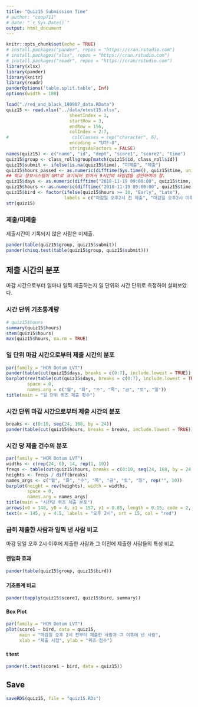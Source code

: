 ```yaml
---
title: "Quiz15 Submission Time"
# author: "coop711"
# date: "`r Sys.Date()`"
output: html_document
---
```


```r
knitr::opts_chunk$set(echo = TRUE)
# install.packages("pander", repos = "https://cran.rstudio.com")
# install.packages("xlsx", repos = "https://cran.rstudio.com")
# install.packages("readr", repos = "https://cran/rstudio.com")
library(xlsx)
library(pander)
library(knitr)
library(readr)
panderOptions('table.split.table', Inf)
options(width = 180)
```

<!--
### Data
-->

```r
load("./red_and_black_180907_data.RData")
quiz15 <- read.xlsx("../data/etest15.xlsx", 
                        sheetIndex = 1, 
                        startRow = 3, 
                        endRow = 156, 
                        colIndex = 2:7, 
#                        colClasses = rep("character", 6), 
                        encoding = "UTF-8",
                        stringsAsFactors = FALSE)
names(quiz15) <- c("name", "id", "dept", "score1", "score2", "time")
quiz15$group <- class_roll$group[match(quiz15$id, class_roll$id)]
quiz15$submit <- ifelse(is.na(quiz15$time), "미제출", "제출")
quiz15$hours_passed <- as.numeric(difftime(Sys.time(), quiz15$time, units = 'days'))
## 학교 정보시스템이 GMT로 표기되어 있어서 9시간의 타임갭을 감안하여야 함.
quiz15$days <- as.numeric(difftime("2018-11-19 09:00:00", quiz15$time, units = 'days'))
quiz15$hours <- as.numeric(difftime("2018-11-19 09:00:00", quiz15$time, units = 'hours'))
quiz15$bird <- factor(ifelse(quiz15$hours >= 10, "Early", "Late"), 
                      labels = c("마감일 오후2시 전 제출", "마감일 오후2시 이후 제출"))
str(quiz15)
```


### 제출/미제출

제출시간이 기록되지 않은 사람은 미제출.

```r
pander(table(quiz15$group, quiz15$submit))
pander(chisq.test(table(quiz15$group, quiz15$submit)))
```

## 제출 시간의 분포

마감 시간으로부터 얼마나 일찍 제출하는지 일 단위와 시간 단위로 측정하여 살펴보았다. 

### 시간 단위 기초통계량

```r
# quiz15$hours
summary(quiz15$hours)
stem(quiz15$hours)
max(quiz15$hours, na.rm = TRUE)
```

### 일 단위 마감 시간으로부터 제출 시간의 분포

```r
par(family = "HCR Dotum LVT")
pander(table(cut(quiz15$days, breaks = c(0:7), include.lowest = TRUE)), caption = "일 단위")
barplot(rev(table(cut(quiz15$days, breaks = c(0:7), include.lowest = TRUE))), 
        space = 0,
        names.arg = c("월", "화", "수", "목", "금", "토", "일"))
title(main = "일 단위 퀴즈 제출 횟수")
```

### 시간 단위 마감 시간으로부터 제출 시간의 분포

```r
breaks <- c(0:10, seq(24, 168, by = 24))
pander(table(cut(quiz15$hours, breaks = breaks, include.lowest = TRUE)), caption = "시간 단위")
```

### 시간 당 제출 건수의 분포

```r
par(family = "HCR Dotum LVT")
widths <- c(rep(24, 6), 14, rep(1, 10))
freqs <- table(cut(quiz15$hours, breaks = c(0:10, seq(24, 168, by = 24)), include.lowest = TRUE))
heights <- freqs / diff(breaks)
names_args <- c("월", "화", "수", "목", "금", "토", "일", rep("", 10))
barplot(height = rev(heights), width = widths, 
        space = 0,
        names.arg = names_args)
title(main = "시간당 퀴즈 제출 분포")
arrows(x0 = 148, y0 = 4, x1 = 157, y1 = 0.85, length = 0.15, code = 2, col = "red", lwd = 1.5)
text(x = 145, y = 4.5, labels = "오후 2시", srt = 15, col = "red")
```

### 급히 제출한 사람과 일찍 낸 사람 비교

마감 당일 오후 2시 이후에 제출한 사람과 그 이전에 제출한 사람들의 특성 비교

#### 랜덤화 효과

```r
pander(table(quiz15$group, quiz15$bird))
```

#### 기초통계 비교

```r
pander(tapply(quiz15$score1, quiz15$bird, summary))
```

#### Box Plot

```r
par(family = "HCR Dotum LVT")
plot(score1 ~ bird, data = quiz15, 
     main = "마감일 오후 2시 전부터 제출한 사람과 그 이후에 낸 사람", 
     xlab = "제출 시점", ylab = "퀴즈 점수")
```

#### t test

```r
pander(t.test(score1 ~ bird, data = quiz15))
```

## Save

```r
saveRDS(quiz15, file = "quiz15.RDs")
```
